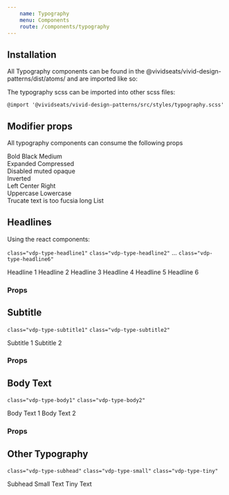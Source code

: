 ```yaml
---
    name: Typography
    menu: Components
    route: /components/typography
---
```



## Installation

All Typography components can be found in the @vividseats/vivid-design-patterns/dist/atoms/ and are imported like so:


The typography scss can be imported into other scss files:

    @import '@vividseats/vivid-design-patterns/src/styles/typography.scss'

## Modifier props
All typography components can consume the following props
<PropsTable of={__dummyPropTypesComponent}/>

<Playground>
    <div className="type-column">
        <BodyText weight="bold">Bold</BodyText>
        <BodyText weight="black">Black</BodyText>
        <BodyText weight="medium">Medium</BodyText>
    </div>
    <div className="type-column">
        <BodyText height="expanded">Expanded</BodyText>
        <BodyText height="compressed">Compressed</BodyText>
    </div>
    <div className="type-column">
        <BodyText state="disabled">Disabled</BodyText>
        <BodyText state="muted">muted</BodyText>
        <BodyText state="opaque">opaque</BodyText>
        <div className="inverted">
            <BodyText state="inverted">Inverted</BodyText>
        </div>
    </div>
    <div className="type-column">
        <BodyText alignment="left">Left</BodyText>
        <BodyText alignment="center">Center</BodyText>
        <BodyText alignment="right">Right</BodyText>
    </div>
    <div className="type-column">
        <BodyText capitalization="uppercase">Uppercase</BodyText>
        <BodyText capitalization="lowercase">Lowercase</BodyText>
    </div>
    <div className="type-column">
        <BodyText truncate>Trucate text is too fucsia long</BodyText>
        <BodyText list>List</BodyText>
    </div>
</Playground>

## Headlines
Using the react components:


`class="vdp-type-headline1"`
`class="vdp-type-headline2"`
...
`class="vdp-type-headline6"`

<Playground>
    <Headline importance={1}>Headline 1</Headline>
    <Headline importance={2}>Headline 2</Headline>
    <Headline importance={3}>Headline 3</Headline>
    <Headline importance={4}>Headline 4</Headline>
    <Headline importance={5}>Headline 5</Headline>
    <Headline importance={6}>Headline 6</Headline>
</Playground>

### Props
<PropsTable of={Headline}/>

## Subtitle

`class="vdp-type-subtitle1"`
`class="vdp-type-subtitle2"`

<Playground>
    <Subtitle importance={1}>Subtitle 1</Subtitle>
    <Subtitle importance={2}>Subtitle 2</Subtitle>
</Playground>

### Props
<PropsTable of={Subtitle}/>


## Body Text


`class="vdp-type-body1"`
`class="vdp-type-body2"`

<Playground>
    <BodyText importance={1}>Body Text 1</BodyText>
    <BodyText importance={2}>Body Text 2</BodyText>
</Playground>

### Props
<PropsTable of={BodyText}/>

## Other Typography

`class="vdp-type-subhead"` `class="vdp-type-small"` `class="vdp-type-tiny"`

<Playground>
    <Subhead>Subhead</Subhead>
    <SmallText>Small Text</SmallText>
    <TinyText>Tiny Text</TinyText>
</Playground>